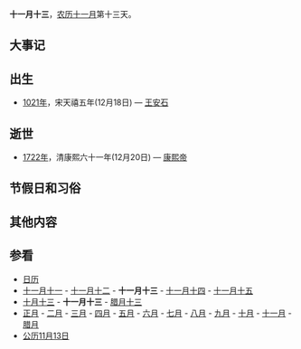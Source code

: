 {{Lunar11Calendar}}
'''十一月十三'''，[[农历|农历]][[十一月_(农历)|十一月]]第十三天。

==大事记==

==出生==
*[[1021年|1021年]]，宋天禧五年(12月18日) — [[王安石|王安石]]

==逝世==
*[[1722年|1722年]]，清康熙六十一年(12月20日) — [[康熙帝|康熙帝]]

==节假日和习俗==

==其他内容==

==参看==
*[[历史上的今天|日历]]
*[[十一月十一|十一月十一]] - [[十一月十二|十一月十二]] - '''十一月十三''' - [[十一月十四|十一月十四]] - [[十一月十五|十一月十五]]
*[[十月十三|十月十三]] - '''十一月十三''' - [[腊月十三|腊月十三]]
*[[正月|正月]] - [[二月_(农历)|二月]] - [[三月_(农历)|三月]] - [[四月_(农历)|四月]] - [[五月_(农历)|五月]] - [[六月_(农历)|六月]] - [[七月_(农历)|七月]] - [[八月_(农历)|八月]] - [[九月_(农历)|九月]] - [[十月_(农历)|十月]] - [[十一月_(农历)|十一月]] - [[腊月|腊月]]
*[[公历|公历]][[11月13日|11月13日]]